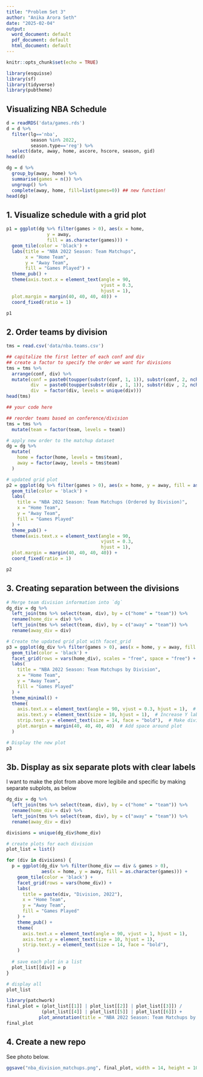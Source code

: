 ```yaml
---
title: "Problem Set 3"
author: "Anika Arora Seth"
date: "2025-02-04"
output:
  word_document: default
  pdf_document: default
  html_document: default
---
```


```r
knitr::opts_chunk$set(echo = TRUE)
```

```r
library(esquisse)
library(sf)
library(tidyverse)
library(pubtheme)
```

## Visualizing NBA Schedule

```r
d = readRDS('data/games.rds')
d = d %>%
  filter(lg=='nba',
         season %in% 2022,
         season.type=='reg') %>%
  select(date, away, home, ascore, hscore, season, gid)
head(d)

dg = d %>%
  group_by(away, home) %>%
  summarise(games = n()) %>%
  ungroup() %>%
  complete(away, home, fill=list(games=0)) ## new function!
head(dg)
```
## 1. Visualize schedule with a grid plot

```r
p1 = ggplot(dg %>% filter(games > 0), aes(x = home, 
               y = away, 
               fill = as.character(games))) + 
  geom_tile(color = 'black') +
  labs(title = "NBA 2022 Season: Team Matchups",
       x = "Home Team",
       y = "Away Team",
       fill = "Games Played") +
  theme_pub() +
  theme(axis.text.x = element_text(angle = 90, 
                                   vjust = 0.3, 
                                   hjust = 1),
  plot.margin = margin(40, 40, 40, 40)) +
  coord_fixed(ratio = 1)

p1
```

## 2. Order teams by division

```r
tms = read.csv('data/nba.teams.csv')

## capitalize the first letter of each conf and div
## create a factor to specify the order we want for divisions 
tms = tms %>%
  arrange(conf, div) %>%
  mutate(conf = paste0(toupper(substr(conf, 1, 1)), substr(conf, 2, nchar(conf))),
         div  = paste0(toupper(substr(div , 1, 1)), substr(div , 2, nchar( div))),
         div  = factor(div, levels = unique(div)))
head(tms)

## your code here

## reorder teams based on conference/division
tms = tms %>%
  mutate(team = factor(team, levels = team)) 

# apply new order to the matchup dataset
dg = dg %>%
  mutate(
    home = factor(home, levels = tms$team),
    away = factor(away, levels = tms$team)
  )

# updated grid plot
p2 = ggplot(dg %>% filter(games > 0), aes(x = home, y = away, fill = as.character(games))) + 
  geom_tile(color = 'black') +
  labs(
    title = "NBA 2022 Season: Team Matchups (Ordered by Division)",
    x = "Home Team",
    y = "Away Team",
    fill = "Games Played"
  ) +
  theme_pub() +
  theme(axis.text.x = element_text(angle = 90, 
                                   vjust = 0.3, 
                                   hjust = 1),
  plot.margin = margin(40, 40, 40, 40)) +
  coord_fixed(ratio = 1)

p2

```

## 3. Creating separation between the divisions
```r
# Merge team division information into `dg`
dg_div = dg %>%
  left_join(tms %>% select(team, div), by = c("home" = "team")) %>%
  rename(home_div = div) %>%
  left_join(tms %>% select(team, div), by = c("away" = "team")) %>%
  rename(away_div = div)

# Create the updated grid plot with facet_grid
p3 = ggplot(dg_div %>% filter(games > 0), aes(x = home, y = away, fill = as.character(games))) + 
  geom_tile(color = 'black') +
  facet_grid(rows = vars(home_div), scales = "free", space = "free") +  # Separate by division
  labs(
    title = "NBA 2022 Season: Team Matchups by Division",
    x = "Home Team",
    y = "Away Team",
    fill = "Games Played"
  ) +
  theme_minimal() +
  theme(
    axis.text.x = element_text(angle = 90, vjust = 0.3, hjust = 1),  # Rotate X labels
    axis.text.y = element_text(size = 10, hjust = 1),  # Increase Y label size
    strip.text.y = element_text(size = 14, face = "bold"),  # Make division labels clearer
    plot.margin = margin(40, 40, 40, 40)  # Add space around plot
  )

# Display the new plot
p3
```

## 3b. Display as six separate plots with clear labels
I want to make the plot from above more legibile and specific by making separate subplots, as below
```r
dg_div = dg %>%
  left_join(tms %>% select(team, div), by = c("home" = "team")) %>%
  rename(home_div = div) %>%
  left_join(tms %>% select(team, div), by = c("away" = "team")) %>%
  rename(away_div = div)

divisions = unique(dg_div$home_div)

# create plots for each division
plot_list = list()

for (div in divisions) {
  p = ggplot(dg_div %>% filter(home_div == div & games > 0), 
             aes(x = home, y = away, fill = as.character(games))) + 
    geom_tile(color = 'black') +
    facet_grid(rows = vars(home_div)) +  
    labs(
      title = paste(div, "Division, 2022"),
      x = "Home Team",
      y = "Away Team",
      fill = "Games Played"
    ) +
    theme_pub() +
    theme(
      axis.text.x = element_text(angle = 90, vjust = 1, hjust = 1),  
      axis.text.y = element_text(size = 10, hjust = 1), 
      strip.text.y = element_text(size = 14, face = "bold"), 
    )
  
  # save each plot in a list
  plot_list[[div]] = p
}

# display all
plot_list
```

```r
library(patchwork)
final_plot = (plot_list[[1]] | plot_list[[2]] | plot_list[[3]]) /
             (plot_list[[4]] | plot_list[[5]] | plot_list[[6]]) +
            plot_annotation(title = "NBA 2022 Season: Team Matchups by Division")
final_plot
```

## 4. Create a new repo
See photo below.
```r
ggsave("nba_division_matchups.png", final_plot, width = 14, height = 10, dpi = 300)
```